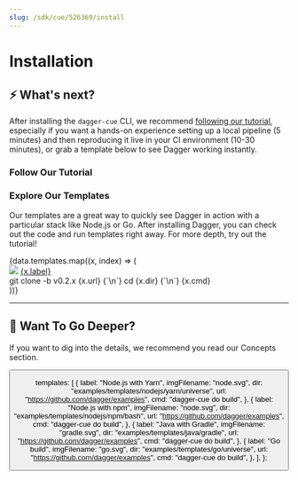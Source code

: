 ```yaml
---
slug: /sdk/cue/526369/install
---
```



# Installation

<PartialInstallCueSdk />

## ⚡ What's next?

After installing the `dagger-cue` CLI, we recommend [following our tutorial](./470907-get-started.md), especially if you want a hands-on experience setting up a local pipeline (5 minutes) and then reproducing it live in your CI environment (10-30 minutes), or grab a template below to see Dagger working instantly.

### Follow Our Tutorial

<TutorialCard
  img="/img/current/sdk/cue/dagger-planning_astronaute.png"
  title="✨ Tutorial: Test your CI locally ✨"
  description="In this quick tutorial you'll learn how to build, test and deploy your pipeline locally and then integrate it in your own CI environment."
  buttonLabel="Let's Build!"
  url="sdk/cue/470907/get-started"
/>

### Explore Our Templates

Our templates are a great way to quickly see Dagger in action with a particular stack like Node.js or Go. After installing Dagger, you can check out the code and run templates right away. For more depth, try out the tutorial!

<div className={styles.templates}>
   {data.templates.map((x, index) => (
     <div className={styles.templateCard}>
       <div className={styles.templateInfo}>
         <img className="not-zoom" src={`/img/current/sdk/cue/getting-started/install-dagger/${x.imgFilename}`} />
         <a href={x.url}>{x.label}</a>
       </div>
       <CodeBlock>
         git clone -b v0.2.x {x.url}
         {`\n`}
         cd {x.dir}
         {`\n`}
         {x.cmd}
       </CodeBlock>
     </div>
   ))}
 </div>

---

## 📖 Want To Go Deeper?

If you want to dig into the details, we recommend you read our Concepts section.

<Button label="How It Works" docPath="sdk/cue/159741/how-it-works" />

  templates: [
    {
      label: "Node.js with Yarn",
      imgFilename: "node.svg",
      dir: "examples/templates/nodejs/yarn/universe",
      url: "https://github.com/dagger/examples",
      cmd: "dagger-cue do build",
    },
    {
      label: "Node.js with npm",
      imgFilename: "node.svg",
      dir: "examples/templates/nodejs/npm/bash",
      url: "https://github.com/dagger/examples",
      cmd: "dagger-cue do build",
    },
    {
      label: "Java with Gradle",
      imgFilename: "gradle.svg",
      dir: "examples/templates/java/gradle",
      url: "https://github.com/dagger/examples",
      cmd: "dagger-cue do build",
    },
    {
      label: "Go build",
      imgFilename: "go.svg",
      dir: "examples/templates/go/universe",
      url: "https://github.com/dagger/examples",
      cmd: "dagger-cue do build",
    },
  ],
};
